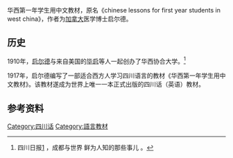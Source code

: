 {{expand|time=2014-09-11T11:36:35+00:00}}
{{refimprove|time=2014-09-11T11:36:35+00:00}}
华西第一年学生用中文教材，原名《chinese lessons for first year students in west china》，作者为[[加拿大|加拿大]]医学博士启尔德。

==历史==
1910年，[[启尔德|启尔德]]与来自美国的[[毕启|毕启]]等人一起创办了华西协合大学。<ref name="测试">四川日报[http://sichuandaily.scol.com.cn/2012/11/16/20121116614123905214.htm] {{Wayback|url=http://sichuandaily.scol.com.cn/2012/11/16/20121116614123905214.htm |date=20141101112238 }}，成都与世界 鲜为人知的那些事儿 。</ref>

1917年，启尔德编写了一部适合西方人学习四川语言的教材《华西第一年学生用中文教材》。该教材遂成为世界上唯一一本正式出版的四川话（英语）教材。


== 参考资料 ==
<references />

{{四川话}}

[[Category:四川话|Category:四川话]]
[[Category:語言教材|Category:語言教材]]